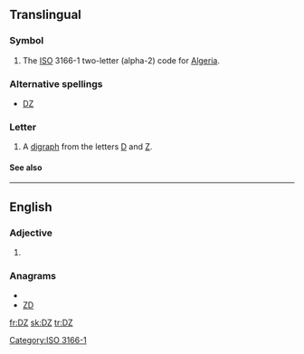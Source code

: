 {{also|.dz}}
==Translingual==

===Symbol===
{{infl|mul|symbol}}

# The [[ISO]] 3166-1 two-letter (alpha-2) code for [[Algeria]].

===Alternative spellings===
* [[Ǳ]]

===Letter===
{{mul-letter|upper=DZ|mixed=Dz|lower=dz|script=Latn}}

# A [[digraph]] from the letters [[D]] and [[Z]].

====See also====
{{Latn-script}}

[[Category:ISO 3166-1]]

----

==English==

===Adjective===
{{en-adj|-}}

# {{abbreviation of|dizygotic}}

===Anagrams===
* {{alphagram|dz}}
* [[ZD#English|ZD]]

[[fr:DZ]]
[[sk:DZ]]
[[tr:DZ]]